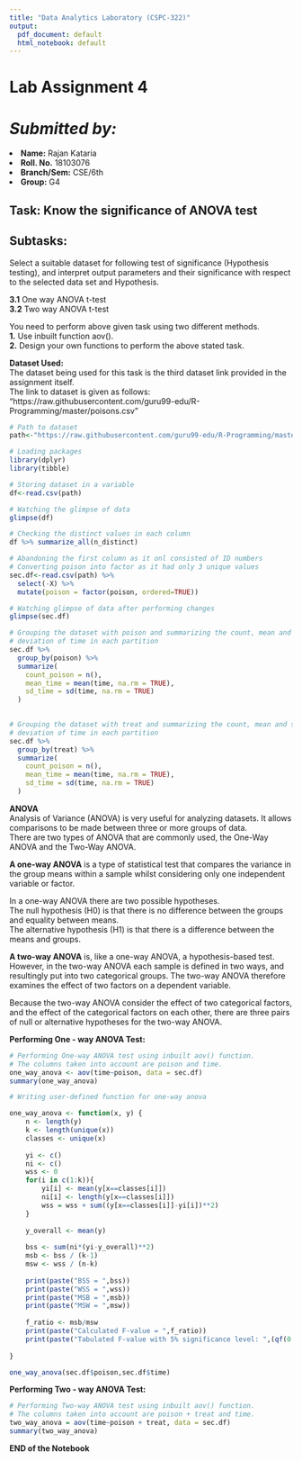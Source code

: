 ```yaml
---
title: "Data Analytics Laboratory (CSPC-322)"
output:
  pdf_document: default
  html_notebook: default
---
```


# **Lab Assignment 4**                 

# *Submitted by:*           
<li>**Name:** Rajan Kataria</li>          
<li>**Roll. No.** 18103076</li>               
<li>**Branch/Sem:** CSE/6th</li>            
<li>**Group:** G4</li>       

## **Task: Know the significance of ANOVA test**                       

## **Subtasks:**         
Select a suitable dataset for following test of significance (Hypothesis testing), and interpret output parameters and their significance with respect to the selected data set and Hypothesis.                        

**3.1** One way ANOVA t-test      
**3.2** Two way ANOVA t-test      

You need to perform above given task using two different methods.                   
**1.** Use inbuilt function aov().                                    
**2.** Design your own functions to perform the above stated task.         

**Dataset Used:**              
The dataset being used for this task is the third dataset link provided in the assignment itself.           
The link to dataset is given as follows:             
"https://raw.githubusercontent.com/guru99-edu/R-Programming/master/poisons.csv"    

```r
# Path to dataset
path<-"https://raw.githubusercontent.com/guru99-edu/R-Programming/master/poisons.csv"

```

```r
# Loading packages
library(dplyr)
library(tibble)
```

```r
# Storing dataset in a variable
df<-read.csv(path)

# Watching the glimpse of data
glimpse(df)
```

```r
# Checking the distinct values in each column
df %>% summarize_all(n_distinct)
```


```r
# Abandoning the first column as it onl consisted of ID numbers
# Converting poison into factor as it had only 3 unique values
sec.df<-read.csv(path) %>%
  select(-X) %>%
  mutate(poison = factor(poison, ordered=TRUE))

# Watching glimpse of data after performing changes
glimpse(sec.df)
```


```r
# Grouping the dataset with poison and summarizing the count, mean and standard
# deviation of time in each partition
sec.df %>%
  group_by(poison) %>%
  summarize(
    count_poison = n(),
    mean_time = mean(time, na.rm = TRUE),
    sd_time = sd(time, na.rm = TRUE)
  )
 
```


```r
# Grouping the dataset with treat and summarizing the count, mean and standard 
# deviation of time in each partition
sec.df %>%
  group_by(treat) %>%
  summarize(
    count_poison = n(),
    mean_time = mean(time, na.rm = TRUE),
    sd_time = sd(time, na.rm = TRUE)
  )
```


**ANOVA**                           
Analysis of Variance (ANOVA) is very useful for analyzing datasets. It allows comparisons to be made between three or more groups of data.     
There are two types of ANOVA that are commonly used, the One-Way ANOVA and the Two-Way ANOVA. 

**A one-way ANOVA** is a type of statistical test that compares the variance in the group means within a sample whilst considering only one independent variable or factor.

In a one-way ANOVA there are two possible hypotheses.         
The null hypothesis (H0) is that there is no difference between the groups and equality between means.                      
The alternative hypothesis (H1) is that there is a difference between the means and groups.             

**A two-way ANOVA** is, like a one-way ANOVA, a hypothesis-based test. However, in the two-way ANOVA each sample is defined in two ways, and resultingly put into two categorical groups. The two-way ANOVA therefore examines the effect of two factors on a dependent variable.            

Because the two-way ANOVA consider the effect of two categorical factors, and the effect of the categorical factors on each other, there are three pairs of null or alternative hypotheses for the two-way ANOVA. 



**Performing One - way ANOVA Test:**                  

```r
# Performing One-way ANOVA test using inbuilt aov() function.
# The columns taken into account are poison and time.
one_way_anova <- aov(time~poison, data = sec.df)
summary(one_way_anova)
```


```r
# Writing user-defined function for one-way anova

one_way_anova <- function(x, y) {
    n <- length(y)
    k <- length(unique(x))
    classes <- unique(x)
    
    yi <- c()
    ni <- c()
    wss <- 0
    for(i in c(1:k)){
        yi[i] <- mean(y[x==classes[i]])
        ni[i] <- length(y[x==classes[i]])
        wss = wss + sum((y[x==classes[i]]-yi[i])**2)
    }
    
    y_overall <- mean(y)
    
    bss <- sum(ni*(yi-y_overall)**2)
    msb <- bss / (k-1)
    msw <- wss / (n-k)
    
    print(paste("BSS = ",bss))
    print(paste("WSS = ",wss))
    print(paste("MSB = ",msb))
    print(paste("MSW = ",msw))
    
    f_ratio <- msb/msw
    print(paste("Calculated F-value = ",f_ratio))
    print(paste("Tabulated F-value with 5% significance level: ",(qf(0.95,df1 = k-1,df2=n-k))))
    
}

one_way_anova(sec.df$poison,sec.df$time)
```


**Performing Two - way ANOVA Test:**           

```r
# Performing Two-way ANOVA test using inbuilt aov() function.
# The columns taken into account are poison + treat and time.
two_way_anova = aov(time~poison + treat, data = sec.df)
summary(two_way_anova)
```


**END of the Notebook**                    